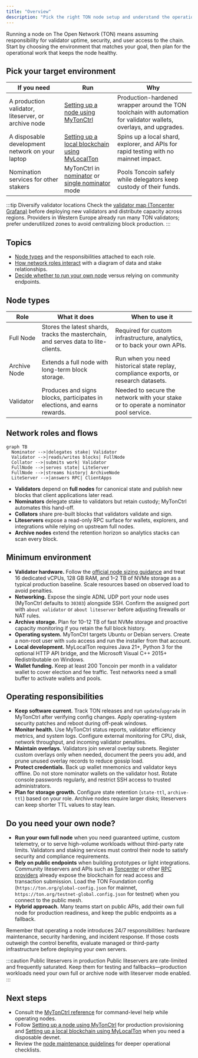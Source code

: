 ```yaml
---
title: "Overview"
description: "Pick the right TON node setup and understand the operational work it requires."
---
```


Running a node on The Open Network (TON) means assuming responsibility for validator uptime, security, and user access to the chain. Start by choosing the environment that matches your goal, then plan for the operational work that keeps the node healthy.

## Pick your target environment

| If you need | Run | Why |
| --- | --- | --- |
| A production validator, liteserver, or archive node | [Setting up a node using MyTonCtrl](./setup-mytonctrl) | Production-hardened wrapper around the TON toolchain with automation for validator wallets, overlays, and upgrades. |
| A disposable development network on your laptop | [Setting up a local blockchain using MyLocalTon](./setup-mylocalton) | Spins up a local shard, explorer, and APIs for rapid testing with no mainnet impact. |
| Nomination services for other stakers | MyTonCtrl in [nominator](./mytonctrl#nominator-pool-mode) or [single nominator](./mytonctrl#single-nominator-mode) mode | Pools Toncoin safely while delegators keep custody of their funds. |

:::tip Diversify validator locations
Check the [validator map (Toncenter Grafana)](https://status.toncenter.com/d/SxowRJ14k/validators-map?orgId=1&refresh=10s) before deploying new validators and distribute capacity across regions. Providers in Western Europe already run many TON validators; prefer underutilized zones to avoid centralizing block production.
:::

## Topics

- [Node types](#node-types) and the responsibilities attached to each role.
- [How network roles interact](#network-roles-and-flows) with a diagram of data and stake relationships.
- [Decide whether to run your own node](#do-you-need-your-own-node) versus relying on community endpoints.

## Node types

| Role | What it does | When to use it |
| --- | --- | --- |
| Full Node | Stores the latest shards, tracks the masterchain, and serves data to lite-clients. | Required for custom infrastructure, analytics, or to back your own APIs. |
| Archive Node | Extends a full node with long-term block storage. | Run when you need historical state replay, compliance exports, or research datasets. |
| Validator | Produces and signs blocks, participates in elections, and earns rewards. | Needed to secure the network with your stake or to operate a nominator pool service. |

## Network roles and flows

```mermaid
graph TB
  Nominator -->|delegates stake| Validator
  Validator -->|reads/writes blocks| FullNode
  Collator -->|submits work| Validator
  FullNode -->|serves state| LiteServer
  FullNode -->|streams history| ArchiveNode
  LiteServer -->|answers RPC| ClientApps
```

- **Validators** depend on **full nodes** for canonical state and publish new blocks that client applications later read.
- **Nominators** delegate stake to validators but retain custody; MyTonCtrl automates this hand-off.
- **Collators** share pre-built blocks that validators validate and sign.
- **Liteservers** expose a read-only RPC surface for wallets, explorers, and integrations while relying on upstream full nodes.
- **Archive nodes** extend the retention horizon so analytics stacks can scan every block.

## Minimum environment

- **Validator hardware.** Follow the [official node sizing guidance](https://docs.ton.org/guidelines/nodes-guidelines) and treat 16 dedicated vCPUs, 128 GB RAM, and 1–2 TB of NVMe storage as a typical production baseline. Scale resources based on observed load to avoid penalties.
- **Networking.** Expose the single ADNL UDP port your node uses (MyTonCtrl defaults to `30303`) alongside SSH. Confirm the assigned port with `about validator` or `about liteserver` before adjusting firewalls or NAT rules.
- **Archive storage.** Plan for 10–12 TB of fast NVMe storage and proactive capacity monitoring if you retain the full block history.
- **Operating system.** MyTonCtrl targets Ubuntu or Debian servers. Create a non-root user with `sudo` access and run the installer from that account.
- **Local development.** MyLocalTon requires Java 21+, Python 3 for the optional HTTP API bridge, and the Microsoft Visual C++ 2015+ Redistributable on Windows.
- **Wallet funding.** Keep at least 200 Toncoin per month in a validator wallet to cover election and fee traffic. Test networks need a small buffer to activate wallets and pools.

## Operating responsibilities

- **Keep software current.** Track TON releases and run `update`/`upgrade` in MyTonCtrl after verifying config changes. Apply operating-system security patches and reboot during off-peak windows.
- **Monitor health.** Use MyTonCtrl status reports, validator efficiency metrics, and system logs. Configure external monitoring for CPU, disk, network throughput, and incoming validator penalties.
- **Maintain overlays.** Validators join several overlay subnets. Register custom overlays only when needed, document the peers you add, and prune unused overlay records to reduce gossip load.
- **Protect credentials.** Back up wallet mnemonics and validator keys offline. Do not store nominator wallets on the validator host. Rotate console passwords regularly, and restrict SSH access to trusted administrators.
- **Plan for storage growth.** Configure state retention (`state-ttl`, `archive-ttl`) based on your role. Archive nodes require larger disks; liteservers can keep shorter TTL values to stay lean.

## Do you need your own node?

- **Run your own full node** when you need guaranteed uptime, custom telemetry, or to serve high-volume workloads without third-party rate limits. Validators and staking services must control their node to satisfy security and compliance requirements.
- **Rely on public endpoints** when building prototypes or light integrations. Community liteservers and APIs such as [Toncenter](../rpc/toncenter) or other [RPC providers](../rpc/overview) already expose the blockchain for read access and transaction submission. Load the TON Foundation config (`https://ton.org/global-config.json` for mainnet, `https://ton.org/testnet-global.config.json` for testnet) when you connect to the public mesh.
- **Hybrid approach.** Many teams start on public APIs, add their own full node for production readiness, and keep the public endpoints as a fallback.

Remember that operating a node introduces 24/7 responsibilities: hardware maintenance, security hardening, and incident response. If those costs outweigh the control benefits, evaluate managed or third-party infrastructure before deploying your own servers.

:::caution Public liteservers in production
Public liteservers are rate-limited and frequently saturated. Keep them for testing and fallbacks—production workloads need your own full or archive node with liteserver mode enabled.
:::

## Next steps

- Consult the [MyTonCtrl reference](./mytonctrl) for command-level help while operating nodes.
- Follow [Setting up a node using MyTonCtrl](./setup-mytonctrl) for production provisioning and [Setting up a local blockchain using MyLocalTon](./setup-mylocalton) when you need a disposable devnet.
- Review the [node maintenance guidelines](https://docs.ton.org/guidelines/nodes-guidelines) for deeper operational checklists.
